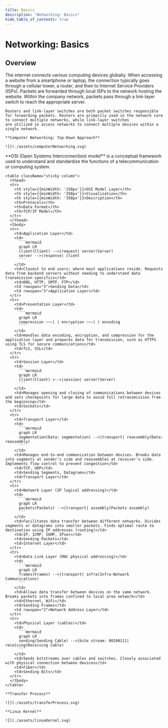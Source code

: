 ```yaml
---
title: Basics
description: "Networking: Basics"
hide_table_of_contents: true
---
```




# Networking: Basics

## Overview

<Tabs>
  <TabItem value="networking" label="Networking">
    The internet connects various computing devices globally. When accessing a website from a smartphone or laptop, the connection typically goes through a cellular tower, a router, and then to
    Internet Service Providers (ISPs). Packets are forwarded through local ISPs to the network hosting the website. Within the company network, packets pass through a link-layer switch to reach the
    appropriate server.

    Routers and link-layer switches are both packet switches responsible for forwarding packets. Routers are primarily used in the network core to connect multiple networks, while link-layer switches
    are utilized in access networks to connect multiple devices within a single network.

    **Computer Networking: Top-Down Approach**

    ![](./assets/computerNetworking.svg)

  </TabItem>
  <TabItem value="osi" label="OSI Model">
    **OSI (Open Systems Interconnection) model** is a conceptual framework used to understand and standardize the functions of a telecommunication or computing system.

    <table className="sticky column">
      <thead>
      <tr>
        <th style={{minWidth: '150px'}}>OSI Model Layer</th>
        <th style={{minWidth: '350px'}}>Visualization</th>
        <th style={{minWidth: '350px'}}>Description</th>
        <th>Protocols</th>
        <th>Data Format</th>
        <th>TCP/IP Model</th>
      </tr>
      </thead>
      <tbody>
      <tr>
        <td>Application Layer</td>
        <td>
          ```mermaid
          graph LR
          client(Client) -->|request| server(Server)
          server -->|response| client
          ```
        </td>
        <td>Closest to end users; where most applications reside. Requests data from backend servers without needing to understand data transmission specifics</td>
        <td>DNS, HTTP, SMTP, FTP</td>
        <td rowspan="3">Sending Data</td>
        <td rowspan="3">Application Layer</td>
      </tr>
      <tr>
        <td>Presentation Layer</td>
        <td>
          ```mermaid
          graph LR
          compression ~~~| | encryption ~~~| | encoding
          ```
        </td>
        <td>Handles data encoding, encryption, and compression for the application layer and prepares data for transmission, such as HTTPS using TLS for secure communications</td>
        <td>TLS, SSL</td>
      </tr>
      <tr>
        <td>Session Layer</td>
        <td>
          ```mermaid
          graph LR
          client(Client) <-->|session| server(Server)
          ```
        </td>
        <td>Manages opening and closing of communications between devices and sets checkpoints for large data to avoid full retransmission from the beginning</td>
        <td>Sockets</td>
      </tr>
      <tr>
        <td>Transport Layer</td>
        <td>
          ```mermaid
          graph LR
          segmentation(Data: segmentation) -->|transport| reassembly(Data: reassembly)
          ```
        </td>
        <td>Manages end-to-end communication between devices. Breaks data into segments at sender's side and reassembles at receiver's side. Implements flow control to prevent congestion</td>
        <td>TCP, UDP</td>
        <td>Sending Segments, Datagrams</td>
        <td>Transport Layer</td>
      </tr>
      <tr>
        <td>Network Layer (IP logical addressing)</td>
        <td>
          ```mermaid
          graph LR
          packets(Packets) -->|transport| assembly(Packets assembly)
          ```
        </td>
        <td>Facilitates data transfer between different networks. Divides segments or datagrams into smaller packets. Finds optimal route to destination using IP addresses (routing)</td>
        <td>IP, ICMP, IGMP, IPsec</td>
        <td>Sending Packets</td>
        <td>Internet Layer</td>
      </tr>
      <tr>
        <td>Data Link Layer (MAC physical addressing)</td>
        <td>
          ```mermaid
          graph LR
          frames(Frames) -->|transport| infra(Infra-Network Communications)
          ```
        </td>
        <td>Allows data transfer between devices on the same network. Breaks packets into frames confined to local area network</td>
        <td>Ethernet, WiFi</td>
        <td>Sending Frames</td>
        <td rowspan="2">Network Address Layer</td>
      </tr>
      <tr>
        <td>Physical Layer (cables)</td>
        <td>
          ```mermaid
          graph LR
          sending(Sending Cable) -->|bite stream: 00100111| receiving(Receiving Cable)
          ```
        </td>
        <td>Sends bitstreams over cables and switches. Closely associated with physical connection between devices</td>
        <td>Fiber</td>
        <td>Sending Bits</td>
      </tr>
      </tbody>
    </table>

    **Transfer Process**

    ![](./assets/transferProcess.svg)
    
    **Linux Kernel**

    ![](./assets/linuxKernel.svg)

  </TabItem>
</Tabs>
